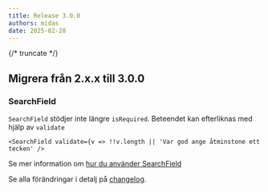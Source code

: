 ```yaml
---
title: Release 3.0.0
authors: midas
date: 2025-02-28
---
```


{/* truncate */}

## Migrera från 2.x.x till 3.0.0

### SearchField

`SearchField` stödjer inte längre `isRequired`. Beteendet kan efterliknas med hjälp av `validate`

```tsx
<SearchField validate={v => !!v.length || 'Var god ange åtminstone ett tecken' />
```

Se mer information om [hur du använder SearchField](/components/search-field)

Se alla förändringar i detalj på [changelog](https://github.com/migrationsverket/midas/releases/tag/v3.0.0).

